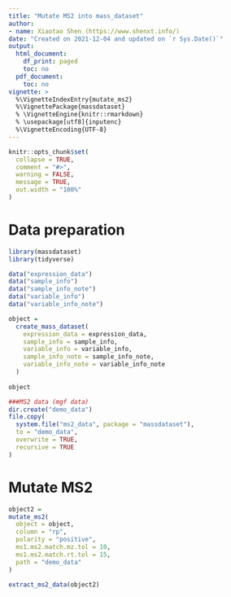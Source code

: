 ```yaml
---
title: "Mutate MS2 into mass_dataset"
author:
- name: Xiaotao Shen (https://www.shenxt.info/)
date: "Created on 2021-12-04 and updated on `r Sys.Date()`"
output:
  html_document:
    df_print: paged
    toc: no
  pdf_document:
    toc: no
vignette: >
  %\VignetteIndexEntry{mutate_ms2}
  %\VignettePackage{massdataset}
  % \VignetteEngine{knitr::rmarkdown}
  % \usepackage[utf8]{inputenc}
  %\VignetteEncoding{UTF-8}
---
```


```r
knitr::opts_chunk$set(
  collapse = TRUE,
  comment = "#>",
  warning = FALSE,
  message = TRUE,
  out.width = "100%"
)
```


# **Data preparation**

```r
library(massdataset)
library(tidyverse)

data("expression_data")
data("sample_info")
data("sample_info_note")
data("variable_info")
data("variable_info_note")

object =
  create_mass_dataset(
    expression_data = expression_data,
    sample_info = sample_info,
    variable_info = variable_info,
    sample_info_note = sample_info_note,
    variable_info_note = variable_info_note
  )
  
object

###MS2 data (mgf data)
dir.create("demo_data")
file.copy(
  system.file("ms2_data", package = "massdataset"),
  to = "demo_data",
  overwrite = TRUE, 
  recursive = TRUE
)
```


# **Mutate MS2**

```r
object2 = 
mutate_ms2(
  object = object,
  column = "rp",
  polarity = "positive",
  ms1.ms2.match.mz.tol = 10, 
  ms1.ms2.match.rt.tol = 15, 
  path = "demo_data"
)

extract_ms2_data(object2)
```
